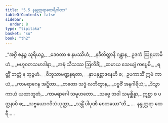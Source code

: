 ```yaml
---
title: "5.5 နန္ဒုတ္တရာထေရီဂါထာ"
tableOfContents: false
sidebar:
  order: 8
type: "tipitaka"
basket: "su"
book: "th2"
---
```



<DynamicBreadcrumb />

<Division number="87" book="th2">

<Paragraph number="133" type="verses" book="th2">
_“အဂ္ဂိံ စန္ဒဉ္စ သူရိယဉ္စ,_  
_ဒေဝတာ စ နမဿိဟံ;_  
_နဒီတိတ္ထာနိ ဂန္တွာန,_  
ဥဒကံ ဩရုဟာမိဟံ._  

</Paragraph>

</Division>
<Division number="88" book="th2">

<Paragraph number="134" type="verses" book="th2">
_ဗဟူဝတသမာဒါနာ,_  
_အဍ္ဎံ သီသဿ ဩလိခိံ;_  
_ဆမာယ သေယျံ ကပ္ပေမိ,_  
_ရတ္တိံ ဘတ္တံ န ဘုဉ္ဇဟံ._  

</Paragraph>

</Division>
<Division number="89" book="th2">

<Paragraph number="135" type="verses" book="th2">
_ဝိဘူသာမဏ္ဍနရတာ,_  
_နှာပနုစ္ဆာဒနေဟိ စ;_  
ဥပကာသိံ ဣမံ ကာယံ,_  
_ကာမရာဂေန အဋ္ဋိတာ._  

</Paragraph>

</Division>
<Division number="90" book="th2">

<Paragraph number="136" type="verses" book="th2">
_တတော သဒ္ဓံ လဘိတွာန,_  
_ပဗ္ဗဇိံ အနဂါရိယံ;_  
_ဒိသွာ ကာယံ ယထာဘူတံ,_  
_ကာမရာဂေါ သမူဟတော._  

</Paragraph>

</Division>
<Division number="91" book="th2">

<Paragraph number="137" type="verses" book="th2">
_သဗ္ဗေ ဘဝါ သမုစ္ဆိန္နာ,_  
ဣစ္ဆာ စ ပတ္ထနာပိ စ;_  
_သဗ္ဗယောဂဝိသံယုတ္တာ,_  
_သန္တိံ ပါပုဏိ စေတသော”တိ._  


</Paragraph>
</Division>

<Paragraph number="138" type="center" book="th2">
…  နန္ဒုတ္တရာ ထေရီ… .
</Paragraph>
